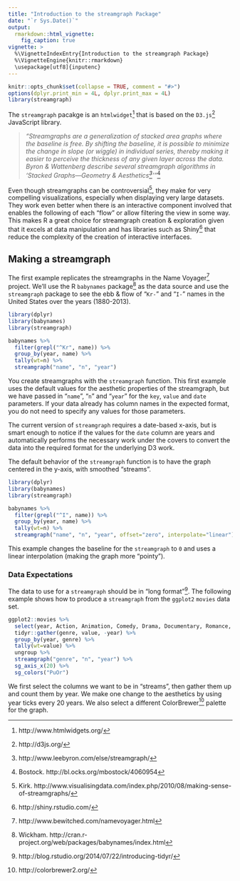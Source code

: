 ```yaml
---
title: "Introduction to the streamgraph Package"
date: "`r Sys.Date()`"
output:
  rmarkdown::html_vignette:
    fig_caption: true
vignette: >
  %\VignetteIndexEntry{Introduction to the streamgraph Package}
  %\VignetteEngine{knitr::rmarkdown}
  \usepackage[utf8]{inputenc}
---
```


```r
knitr::opts_chunk$set(collapse = TRUE, comment = "#>")
options(dplyr.print_min = 4L, dplyr.print_max = 4L)
library(streamgraph)
```

The `streamgraph` pacakge is an `htmlwidget`^[http://www.htmlwidgets.org/] that is based on the `D3.js`^[http://d3js.org/] JavaScript library.

>_"Streamgraphs are a generalization of stacked area graphs where the baseline is free. By shifting the baseline, it is possible to minimize the change in slope (or _wiggle_) in individual series, thereby making it easier to perceive the thickness of any given layer across the data. Byron & Wattenberg describe several streamgraph algorithms in 'Stacked Graphs—Geometry & Aesthetics^[http://www.leebyron.com/else/streamgraph/]'"_^[Bostock. http://bl.ocks.org/mbostock/4060954]

Even though streamgraphs can be controversial^[Kirk. http://www.visualisingdata.com/index.php/2010/08/making-sense-of-streamgraphs/], they make for very compelling visualizations, especially when displaying very large datasets. They work even better when there is an interactive component involved that enables the following of each "flow" or allow filtering the view in some way. This makes R a great choice for streamgraph creation & exploration given that it excels at data manipulation and has libraries such as Shiny^[http://shiny.rstudio.com/] that reduce the complexity of the creation of interactive interfaces.

## Making a streamgraph

The first example replicates the streamgraphs in the Name Voyager^[http://www.bewitched.com/namevoyager.html] project. We'll use the R `babynames` package^[Wickham. http://cran.r-project.org/web/packages/babynames/index.html] as the data source and use the `streamgraph` package to see the ebb & flow of "`Kr-`" and "`I-`" names in the United States over the years (1880-2013).

```r
library(dplyr)
library(babynames)
library(streamgraph)

babynames %>%
  filter(grepl("^Kr", name)) %>%
  group_by(year, name) %>%
  tally(wt=n) %>%
  streamgraph("name", "n", "year")
```

You create streamgraphs with the `streamgraph` function. This first example uses the default values for the aesthetic properties of the streamgraph, but we have passed in "`name`", "`n`" and "`year`" for the `key`, `value` and `date` parameters. If your data already has column names in the expected format, you do not need to specify any values for those parameters.

The current version of `streamgraph` requires a date-based x-axis, but is smart enough to notice if the values for the `date` column are years and automatically performs the necessary work under the covers to convert the data into the required format for the underlying D3 work.

The default behavior of the `streamgraph` function is to have the graph centered in the y-axis, with smoothed "streams".

```r
library(dplyr)
library(babynames)
library(streamgraph)

babynames %>%
  filter(grepl("^I", name)) %>%
  group_by(year, name) %>%
  tally(wt=n) %>%
  streamgraph("name", "n", "year", offset="zero", interpolate="linear")
```

This example changes the baseline for the `streamgraph` to `0` and uses a linear interpolation (making the graph more "pointy").

### Data Expectations

The data to use for a `streamgraph` should be in "long format"^[http://blog.rstudio.org/2014/07/22/introducing-tidyr/]. The following example shows how to produce a `streamgraph` from the `ggplot2` `movies` data set.

```r
ggplot2::movies %>%
  select(year, Action, Animation, Comedy, Drama, Documentary, Romance, Short) %>%
  tidyr::gather(genre, value, -year) %>%
  group_by(year, genre) %>%
  tally(wt=value) %>%
  ungroup %>%
  streamgraph("genre", "n", "year") %>%
  sg_axis_x(20) %>%
  sg_colors("PuOr")
```

We first select the columns we want to be in "streams", then gather them up and count them by year. We make one change to the aesthetics by using year ticks every 20 years. We also select a different ColorBrewer^[http://colorbrewer2.org/] palette for the graph.